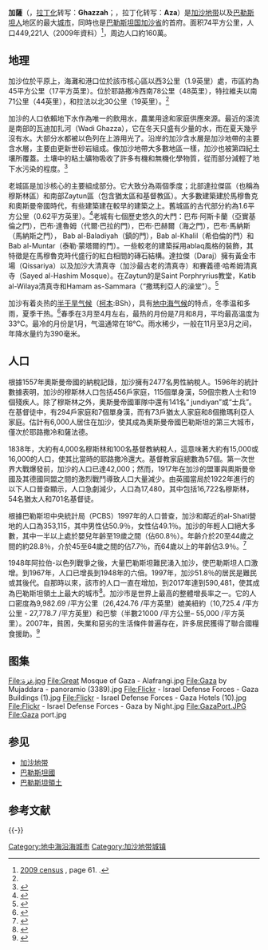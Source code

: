 {{not|沙迦}}
{{noteTA
|G1=地名
|T=zh-hans:加沙;zh-hk:加沙;zh-tw:加薩;
|1=zh-hans:加沙;zh-hk:加沙;zh-tw:加薩;
|2=zh-hans:加沙地带;zh-hk:加沙走廊;zh-tw:加薩走廊;
|3=zh-hans:加沙走廊; zh-hant:加薩走廊;
}}
{{Infobox settlement
| name                    = 加薩
| translit_lang1          = 阿拉伯文
| translit_lang1_type     = [[阿拉伯文字|阿拉伯字母]]
| translit_lang1_info     = {{lang|ar|غَزَّة}}
| translit_lang1_type1    = [[拉丁字母|拉丁字母]]
| translit_lang1_info1    = Ghazzah（官方）<br />Gaza City（非官方）
| type                    = [[約旦河西岸和加沙地帶城市列表|市政類型A（城市）]]
| image_skyline           = Gaza City.JPG
| image_caption           = 加沙天际线，2007年
| image_blank_emblem      = <!-- Gaza coat.png -->
| blank_emblem_type       = <!-- 加薩徽章 -->
| pushpin_map             = Palestine
| pushpin_map_caption     = 加薩在[[巴勒斯坦國|巴勒斯坦]]的位置
| image_map               = 
| map_caption             = 
| coordinates             = {{coord|31|31|N|34|27|E|region:PS|display=inline,title}}
| grid_name               = [[Palestine_grid|Palestine grid]]
| grid_position           = 
| subdivision_type        = 國家
| subdivision_name        = {{PSE}}
| subdivision_type1       = [[巴勒斯坦行政区划|省]]
| subdivision_name1       = [[加沙省|加沙省]]
| established_title       = 建立
| established_date        = 公元前15世紀
| government_footnotes    = <!-- for references: use <ref> tags -->
| government_type         = [[約旦河西岸和加沙地帶城市列表|城市]]（自1994年<ref name="PASSIA">[http://www.passia.org/palestine_facts/chronology/19941995.htm Palestine Facts Timeline] {{webarchive |url=https://web.archive.org/web/20130729174648/http://www.passia.org/palestine_facts/chronology/19941995.htm |date=2013-07-29 }} Palestinian Academic Society for the Study of International Affairs (PASSIA).</ref>）
| leader_title            = 市長
| leader_name             = Nizar Hijazi
| area_footnotes          = <ref name=GazaMunicipality>{{cite web|url=http://www.mogaza.org/gazacity.htm|title=Gaza City|publisher=Gaza Municipality|access-date=2009-02-16|archive-url = https://web.archive.org/web/20080620101738/http://www.mogaza.org/gazacity.htm |archive-date = 2008-06-20}}</ref>
| area_total_km2          = 45
| area_total_dunam        = 
| elevation_footnotes     = 
| elevation_m             = 
| elevation_min_m         = 
| elevation_max_m         = 
| population_footnotes    = <ref name="pop2017">{{cite web |url=http://www.pcbs.gov.ps/Downloads/book2364-1.pdf |title=Main Indicators by Type of Locality - Population, Housing and Establishments Census 2017 |access-date=2021-01-19 |publisher=Palestinian Central Bureau of Statistics (PCBS) |archive-date=2021-01-28 |archive-url=https://web.archive.org/web/20210128121306/http://www.pcbs.gov.ps/Downloads/book2364-1.pdf |dead-url=no }}</ref>
| population_total        = 590481
| population_as_of        = 2017年人口普查 
| population_note         = 
| population_density_km2  = auto
| blank_name_sec1         = 
| blank_info_sec1         = 
| website                 = [http://www.gaza-city.org/ www.gaza-city.org]
| footnotes               = 
}}
'''加薩'''（{{lang-ar|'''غزة'''}}，[[拉丁化|拉丁化]]转写：'''Ghazzah'''；{{lang-he|'''עזה'''}}，拉丁化转写：'''Aza'''）是[[加薩地带|加沙地带]]以及[[巴勒斯坦人|巴勒斯坦人]]地区的最大[[城市|城市]]，同時也是[[巴勒斯坦国|巴勒斯坦国]][[加沙省|加沙省]]的首府。面积74平方公里，人口449,221人（2009年資料）<ref name="PCBS2">[http://www.pcbs.gov.ps/Portals/_pcbs/census2007/ind_loca_09.pdf 2009 census] {{Wayback|url=http://www.pcbs.gov.ps/Portals/_pcbs/census2007/ind_loca_09.pdf |date=20101114002607 }}, page 61. {{le|巴勒斯坦中央统计局|Palestinian Central Bureau of Statistics}}.</ref>，周边人口約160萬。

==地理==
加沙位於平原上，海灘和港口位於該市核心區以西3公里（1.9英里）處，市區約為45平方公里（17平方英里）。位於耶路撒冷西南78公里（48英里），特拉維夫以南71公里（44英里），和拉法以北30公里（19英里）。<ref name=GazaMunicipality/>

加沙的人口依賴地下水作為唯一的飲用水，農業用途和家庭供應來源。最近的溪流是南部的瓦迪加扎河（Wadi Ghazza），它在冬天只盛有少量的水，而在夏天幾乎沒有水。大部分水都被以色列在上游用光了。沿岸的加沙含水層是加沙地帶的主要含水層，主要由更新世砂岩組成。像加沙地帶大多數地區一樣，加沙也被第四紀土壤所覆蓋。土壤中的粘土礦物吸收了許多有機和無機化學物質，從而部分減輕了地下水污染的程度。<ref name="PR">{{cite web |url=http://www.palestineremembered.com/GeoPoints/Gaza_526/SatelliteView.html |title=Satellite View of Gaza |access-date=2009-01-19 |publisher=Palestine Remembered |archive-date=2008-08-30 |archive-url=https://web.archive.org/web/20080830035547/http://palestineremembered.com/GeoPoints/Gaza_526/SatelliteView.html |dead-url=no }}</ref>

老城區是加沙核心的主要組成部分。它大致分為兩個季度；北部達拉傑區（也稱為穆斯林區）和南部Zaytun區（包含猶太區和基督教區）。大多數建築建於馬穆魯克和奧斯曼帝國時代，有些建築建在較早的建築之上。舊城區的古代部分約為1.6平方公里（0.62平方英里）。<ref name="TWP">{{cite web |url=http://www.thisweekinpalestine.com/details.php?id=1985&ed=134&edid=134 |title=Hammat al-Sammara/Hammam es-Samara/Sammara Public Baths |first=Laila |last=El-Haddad |author-link=Laila el-Haddad |date=December 2006 |work=This Week in Palestine |access-date=2009-02-16 |archive-url=https://web.archive.org/web/20110907170107/http://www.thisweekinpalestine.com/details.php?id=1985&ed=134&edid=134 |archive-date=2011-09-07 |url-status=dead }}</ref>老城有七個歷史悠久的大門：巴布·阿斯卡蘭（亞實基倫之門），巴布·達魯姆（代爾·巴拉的門），巴布·巴赫爾（海之門），巴布·馬納斯（馬納斯之門）， Bab al-Baladiyah（鎮的門），Bab al-Khalil（希伯倫的門）和Bab al-Muntar（泰勒·蒙塔爾的門）。一些較老的建築採用ablaq風格的裝飾，其特徵是在馬穆魯克時代盛行的紅白相間的磚石結構。達拉傑（Daraj）擁有黃金市場（Qissariya）以及加沙大清真寺（加沙最古老的清真寺）和賽義德·哈希姆清真寺（Sayed al-Hashim Mosque）。在Zaytun的是Saint Porphryrius教堂，Katib al-Wilaya清真寺和Hamam as-Sammara（“撒瑪利亞人的澡堂”）。<ref name="OCHA">{{Cite map|title=Gaza Strip: Communities and Neighborhoods Map| publisher=[[United_Nations_Office_for_the_Coordination_of_Humanitarian_Affairs|United Nations Office for the Coordination of Humanitarian Affairs]]| edition=2009| url=http://www.ochaopt.org/documents/ocha_opt_gaza_crisis_neighbourhoods_map_2009_01_26.pdf|url-status=dead|archive-url=https://web.archive.org/web/20090219092947/http://www.ochaopt.org/documents/ocha_opt_gaza_crisis_neighbourhoods_map_2009_01_26.pdf|archive-date=2009-02-19}}</ref>

加沙有着炎热的[[半干旱气候|半干旱气候]]（[[柯本气候分类法|柯本]]:BSh），具有[[地中海气候|地中海气候]]的特点，冬季温和多雨，夏季干热。<ref name="GS">{{cite web | url =http://www.globalsecurity.org/military/world/palestine/gaza.htm | title =Gaza | publisher =Global Security | accessdate =2009-01-25 | archive-date =2015-10-01 | archive-url =https://web.archive.org/web/20151001110903/http://www.globalsecurity.org/military/world/palestine/gaza.htm | dead-url =no }}</ref>春季在3月至4月左右，最热的月份是7月和8月，平均最高温度为33°C。最冷的月份是1月，气温通常在18°C。雨水稀少，一般在11月至3月之间，年降水量约为390毫米。
{{Weather box
|width = auto
|location = 加沙
|metric first = yes
|single line = yes

|Jan high C = 18.3
|Feb high C = 18.9
|Mar high C = 21.1
|Apr high C = 24.4
|May high C = 27.2
|Jun high C = 29.4
|Jul high C = 30.6
|Aug high C = 31.7
|Sep high C = 30.6
|Oct high C = 28.9
|Nov high C = 25.0
|Dec high C = 20.6
|year high C = 25.6

|Jan mean C = 13.9
|Feb mean C = 14.5
|Mar mean C = 16.4
|Apr mean C = 19.1
|May mean C = 21.8
|Jun mean C = 24.5
|Jul mean C = 26.0
|Aug mean C = 27.0
|Sep mean C = 25.6
|Oct mean C = 23.3
|Nov mean C = 19.8
|Dec mean C = 16.1
|year mean C =

|Jan low C = 9.4
|Feb low C = 10.0
|Mar low C = 11.6
|Apr low C = 13.8
|May low C = 16.4
|Jun low C = 19.5
|Jul low C = 21.4
|Aug low C = 22.2
|Sep low C = 20.5
|Oct low C = 17.7
|Nov low C = 14.5
|Dec low C = 11.6
|year low C = 15.7
|precipitation colour = green
|Jan precipitation mm = 104
|Feb precipitation mm = 76
|Mar precipitation mm = 30
|Apr precipitation mm = 13
|May precipitation mm = 3
|Jun precipitation mm = 1
|Jul precipitation mm = 0
|Aug precipitation mm = 1
|Sep precipitation mm = 3
|Oct precipitation mm = 18
|Nov precipitation mm = 64
|Dec precipitation mm = 81
|year precipitation mm = 390
| Jan humidity = 85
| Feb humidity = 84
| Mar humidity = 83
| Apr humidity = 82
| May humidity = 84
| Jun humidity = 87
| Jul humidity = 86
| Aug humidity = 87
| Sep humidity = 86
| Oct humidity = 74
| Nov humidity = 78
| Dec humidity = 81
| year humidity = 83
| Jan sun = 204.6
| Feb sun = 192.1
| Mar sun = 241.8
| Apr sun = 264.0
| May sun = 331.7
| Jun sun = 339.0
| Jul sun = 353.4
| Aug sun = 337.9
| Sep sun = 306.0
| Oct sun = 275.9
| Nov sun = 237.0
| Dec sun = 204.6
|year sun = 3288.0
| Jand sun = 6.6
| Febd sun = 6.8
| Mard sun = 7.8
| Aprd sun = 8.8
| Mayd sun = 10.7
| Jund sun = 11.3
| Juld sun = 11.4
| Augd sun = 10.9
| Sepd sun = 10.2
| Octd sun = 8.9
| Novd sun = 7.9
| Decd sun = 6.6
|yeard sun = 9.1
|source 1 = Arab Meteorology Book<ref name=climate>{{cite web
| url = http://extras.springer.com/2007/978-1-4020-4577-6/Book_Shahin_ISBN_9781402045776_Appendix.pdf
| title = Appendix I: Meteorological Data
| publisher = Springer
| accessdate = 2015-10-25
| archive-date = 2016-03-04
| archive-url = https://web.archive.org/web/20160304072830/http://extras.springer.com/2007/978-1-4020-4577-6/Book_Shahin_ISBN_9781402045776_Appendix.pdf
| dead-url = yes
}}</ref>
|date= 2010-08
}}

==人口==
根據1557年奧斯曼帝國的納稅記錄，加沙擁有2477名男性納稅人。1596年的統計數據表明，加沙的穆斯林人口包括456戶家庭，115個單身漢，59個宗教人士和19個殘疾人。除了穆斯林之外，奧斯曼帝國軍隊中還有141名“ jundiyan”或“士兵”。在基督徒中，有294戶家庭和7個單身漢，而有73戶猶太人家庭和8個撒瑪利亞人家庭。估計有6,000人居住在加沙，使其成為奧斯曼帝國巴勒斯坦的第三大城市，僅次於耶路撒冷和薩法德。

1838年，大約有4,000名穆斯林和100名基督教納稅人，這意味著大約有15,000或16,000的人口，使其比當時的耶路撒冷還大。基督教家庭總數為57個。第一次世界大戰爆發前，加沙的人口已達42,000；然而，1917年在加沙的盟軍與奧斯曼帝國及其德國同盟之間的激烈戰鬥導致人口大量減少。由英國當局於1922年進行的以下人口普查顯示，人口急劇減少，人口為17,480，其中包括16,722名穆斯林，54名猶太人和701名基督徒。

根據巴勒斯坦中央統計局（PCBS）1997年的人口普查，加沙和鄰近的al-Shati營地的人口為353,115，其中男性佔50.9％，女性佔49.1％。加沙的年輕人口絕大多數，其中一半以上處於嬰兒年齡至19歲之間（佔60.8％）。年齡介於20至44歲之間的約28.8％，介於45至64歲之間的佔7.7％，而64歲以上的年齡佔3.9％。<ref name="PCBSCensus">{{cite web |url=http://www.pcbs.gov.ps/Portals/_pcbs/phc_97/gaz_t1.aspx |title=Gaza Governorate: Palestinian Population by Locality, Subspace and Age Groups in Years |access-date=2009-01-19 |publisher=[[Palestinian_Central_Bureau_of_Statistics|Palestinian Central Bureau of Statistics]] (PCBS) |year=1997 |url-status=dead |archive-url=https://web.archive.org/web/20120130075440/http://www.pcbs.gov.ps/Portals/_pcbs/phc_97/gaz_t1.aspx |archive-date=2012-01-30 }}</ref>

1948年阿拉伯-以色列戰爭之後，大量巴勒斯坦難民湧入加沙，使巴勒斯坦人口激增。到1967年，人口已增長到1948年的六倍。1997年，加沙51.8％的居民是難民或其後代。自那時以來，該市的人口一直在增加，到2017年達到590,481，使其成為巴勒斯坦領土上最大的城市<ref>{{cite web |url=http://www.pcbs.gov.ps/site/617/default.aspx |title=FAQ |access-date=2013-10-20 |publisher=[[Palestinian_Central_Bureau_of_Statistics|Palestinian Central Bureau of Statistics]] (PCBS) |archive-url=https://web.archive.org/web/20131020215833/http://www.pcbs.gov.ps/site/617/default.aspx |archive-date=2013-10-20 |url-status=dead }}</ref>。加沙市是世界上最高的整體增長率之一。它的人口密度為9,982.69 /平方公里（26,424.76 /平方英里）媲美紐約（10,725.4 /平方公里 - 27,778.7 /平方英里）和巴黎（半數21000 /平方公里– 55,000 /平方英里）。2007年，貧困，失業和惡劣的生活條件普遍存在，許多居民獲得了聯合國糧食援助。<ref>{{cite news |url=http://news.bbc.co.uk/2/hi/middle_east/7266326.stm |title=Five militants die in Gaza strike |access-date=2009-01-19 |work=[[BBC_News|BBC News]] |date=2008-02-27 |archive-date=2008-12-16 |archive-url=https://web.archive.org/web/20081216135751/http://news.bbc.co.uk/2/hi/middle_east/7266326.stm |dead-url=no }}</ref>

==图集==
<gallery>
File:غزة.jpg
File:Great Mosque of Gaza - Alafrangi.jpg
File:Gaza by Mujaddara - panoramio (3389).jpg
File:Flickr - Israel Defense Forces - Gaza Buildings (1).jpg
File:Flickr - Israel Defense Forces - Gaza Hotels (10).jpg
File:Flickr - Israel Defense Forces - Gaza by Night.jpg
File:GazaPort.JPG
File:Gaza port.jpg
</gallery>

== 参见 ==
* [[加沙地带|加沙地带]]
* [[巴勒斯坦國|巴勒斯坦國]]
* [[巴勒斯坦領土|巴勒斯坦領土]]

== 参考文献 ==
{{Reflist|2}}

{{-}}
{{地中海}}

[[Category:地中海沿海城市|Category:地中海沿海城市]]
[[Category:加沙地带城镇|Category:加沙地带城镇]]